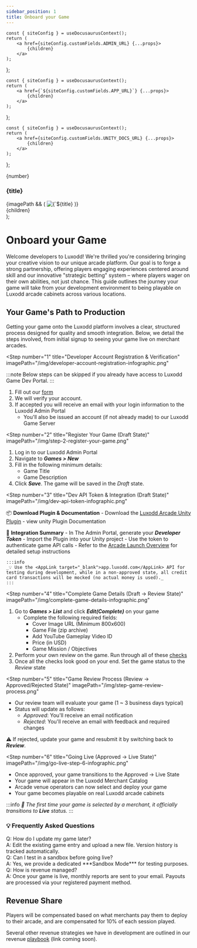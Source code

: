 ```yaml
---
sidebar_position: 1
title: Onboard your Game
---
```



	const { siteConfig } = useDocusaurusContext();
	return (
		<a href={siteConfig.customFields.ADMIN_URL} {...props}>
			{children}
		</a>
	);
};

	const { siteConfig } = useDocusaurusContext();
	return (
		<a href={`${siteConfig.customFields.APP_URL}`} {...props}>
			{children}
		</a>
	);
};

	const { siteConfig } = useDocusaurusContext();
	return (
		<a href={siteConfig.customFields.UNITY_DOCS_URL} {...props}>
			{children}
		</a>
	);
};

  <div className="step-container">
    <div className="step-header">
      <div className="step-number">{number}</div>
      <h3 className="step-title">{title}</h3>
    </div>
    <div className="step-content">
      {imagePath && (
        <img src={imagePath} alt={`${title} infographic`} className="step-infographic" />
      )}
      <div className="step-description">
        {children}
      </div>
    </div>
  </div>
);

# Onboard your Game

Welcome developers to Luxodd! We're thrilled you're considering bringing your creative vision to our unique arcade platform. Our goal is to forge a strong partnership, offering players engaging experiences centered around skill and our innovative "strategic betting" system – where players wager on their own abilities, not just chance. This guide outlines the journey your game will take from your development environment to being playable on Luxodd arcade cabinets across various locations.

## Your Game's Path to Production

Getting your game onto the Luxodd platform involves a clear, structured process designed for quality and smooth integration. Below, we detail the steps involved, from initial signup to seeing your game live on merchant arcades.

<Step 
  number="1" 
  title="Developer Account Registration & Verification" 
  imagePath="/img/developer-account-registration-infographic.png"
>
  :::note
  Below steps can be skipped if you already have access to Luxodd Game Dev Portal.
  :::

  1. Fill out our [form](https://forms.gle/ixqvtC9uKjJUNL5k8)
  2. We will verify your account.
  3. If accepted you will receive an email with your login information to the <AdminLink target="_blank">Luxodd Admin Portal</AdminLink>
     - You'll also be issued an account (if not already made) to our <AppLink target="_blank">Luxodd Game Server</AppLink>
</Step>

<Step 
  number="2" 
  title="Register Your Game (Draft State)" 
  imagePath="/img/step-2-register-your-game.png"
>
  1. Log in to our <AdminLink target="_blank">Luxodd Admin Portal</AdminLink>
  2. Navigate to ***Games > New***
  3. Fill in the following minimum details:
     - Game Title
     - Game Description
  4. Click ***Save***. The game will be saved in the _Draft_ state.
</Step>


<Step 
  number="3" 
  title="Dev API Token & Integration (Draft State)" 
  imagePath="/img/dev-api-token-infographic.png"
>
  📦 **Download Plugin & Documentation**
    - Download the [Luxodd Arcade Unity Plugin](https://github.com/luxodd/unity-plugin/releases)
    - view unity Plugin <UnityDocsLink target="_blank">Documentation</UnityDocsLink>

  🔌 **Integration Summary**
    - In The Admin Portal, generate your ***Developer Token***
    - Import the Plugin into your Unity project
    - Use the token to authenticate game API calls
    - Refer to the [Arcade Launch Overview](/docs/arcade-launch/unity-plugin/overview) for detailed setup instructions

    :::info
    _💡 Use the <AppLink target="_blank">app.luxodd.com</AppLink> API for testing during development, while in a non-approved state, all credit card transactions will be mocked (no actual money is used)._
    :::
</Step>

<Step 
  number="4" 
  title="Complete Game Details (Draft → Review State)" 
  imagePath="/img/complete-game-details-infographic.png"
>
  1. Go to ***Games > List*** and click ***Edit(Complete)*** on your game
     - Complete the following required fields:
       - Cover Image URL (Minimum 800x600)
       - Game File (zip archive)
       - Add YouTube Gameplay Video ID
       - Price (in USD)
       - Game Mission / Objectives
  2. Perform your own review on the game. Run through all of these [checks](arcade-launch/game-submission-checklist.md)
  3. Once all the checks look good on your end. Set the game status to the _Review_ state
</Step>

  <Step 
  number="5" 
  title="Game Review Process (Review → Approved/Rejected State)" 
  imagePath="/img/step-game-review-process.png"
  >
  - Our review team will evaluate your game (1 ~ 3 business days typical)
  - Status will update as follows:
    - _Approved_: You'll receive an email notification
    - _Rejected_: You'll receive an email with feedback and required changes

  ⚠️ If rejected, update your game and resubmit it by switching back to ***Review***.
  </Step>


  <Step 
  number="6" 
  title="Going Live (Approved → Live State)" 
  imagePath="/img/go-live-step-6-infographic.png"
  >
  - Once approved, your game transitions to the Approved → Live State
  - Your game will appear in the Luxodd Merchant Catalog
  - Arcade venue operators can now select and deploy your game
  - Your game becomes playable on real Luxodd arcade cabinets

  :::info
  _🚀 The first time your game is selected by a merchant, it officially transitions to ***Live*** status._
  :::
  </Step>

<div className="faq-container">
  <h3 className="faq-title">💡 Frequently Asked Questions</h3>

  <div className="faq-question">Q: How do I update my game later?</div>
  <div className="faq-answer">A: Edit the existing game entry and upload a new file. Version history is tracked automatically.</div>

  <div className="faq-question">Q: Can I test in a sandbox before going live?</div>
  <div className="faq-answer">A: Yes, we provide a dedicated ***Sandbox Mode*** for testing purposes.</div>

  <div className="faq-question">Q: How is revenue managed?</div>
  <div className="faq-answer">A: Once your game is live, monthly reports are sent to your email. Payouts are processed via your registered payment method.</div>
</div>

<div className="step-container">
  <h2>Revenue Share</h2>

  <p>Players will be compensated based on what merchants pay them to deploy to their arcade, and are compensated for 10% of each session played.</p>

  <p>Several other revenue strategies we have in development are outlined in our revenue <a href="#">playbook</a> (link coming soon).</p>
</div>
